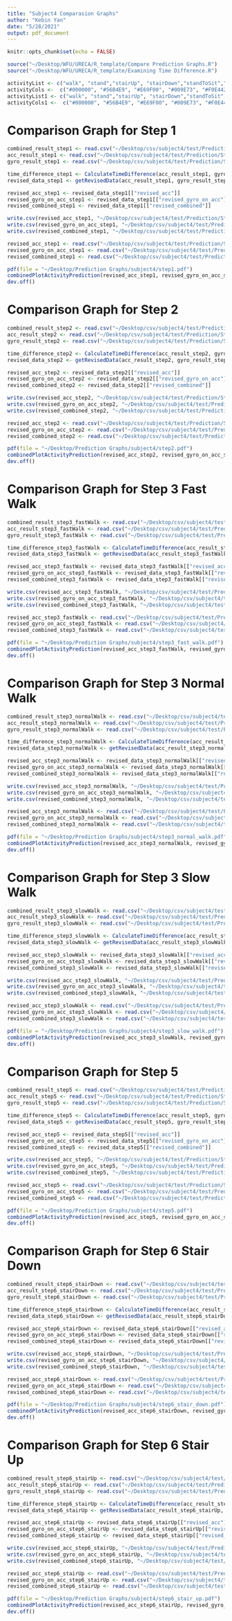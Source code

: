 ```yaml
---
title: "Subject4 Comparasion Graphs"
author: "Kebin Yan"
date: "5/28/2021"
output: pdf_document
---
```


```r
knitr::opts_chunk$set(echo = FALSE)
```

```r
source("~/Desktop/WFU/URECA/R_template/Compare Prediction Graphs.R")
source("~/Desktop/WFU/URECA/R_template/Examining Time Difference.R")
```

```r
activityList <- c("walk", "stand","stairUp", "stairDown","standToSit","sit","sitToStand")
activityCols <-  c("#000000", "#56B4E9", "#E69F00", "#009E73", "#F0E442", "#CC79A7", "#D55E00")
activityList1 <- c("walk", "stand","stairUp", "stairDown","standToSit","sit","sitToStand","revolving door")
activityCols1 <-  c("#000000", "#56B4E9", "#E69F00", "#009E73", "#F0E442", "#CC79A7", "#D55E00", "#0072B2")
```

# Comparison Graph for Step 1
```r
combined_result_step1 <- read.csv("~/Desktop/csv/subject4/test/Prediction/Step1/front_pred.csv")
acc_result_step1 <- read.csv("~/Desktop/csv/subject4/test/Prediction/Step1/acc_front_pred.csv")
gyro_result_step1 <- read.csv("~/Desktop/csv/subject4/test/Prediction/Step1/gyro_front_pred.csv")
```

```r
time_difference_step1 <- CalculateTimeDifference(acc_result_step1, gyro_result_step1)
revised_data_step1 <- getRevisedData(acc_result_step1, gyro_result_step1, combined_result_step1, time_difference_step1)

revised_acc_step1 <- revised_data_step1[["revised_acc"]]
revised_gyro_on_acc_step1 <- revised_data_step1[["revised_gyro_on_acc"]]
revised_combined_step1 <- revised_data_step1[["revised_combined"]]

write.csv(revised_acc_step1, "~/Desktop/csv/subject4/test/Prediction/Step1/revised_acc_front_pred.csv")
write.csv(revised_gyro_on_acc_step1, "~/Desktop/csv/subject4/test/Prediction/Step1/revised_gyro_on_acc_front_pred.csv")
write.csv(revised_combined_step1, "~/Desktop/csv/subject4/test/Prediction/Step1/revised_combined_front_pred.csv")
```

```r
revised_acc_step1 <- read.csv("~/Desktop/csv/subject4/test/Prediction/Step1/revised_acc_front_pred.csv")
revised_gyro_on_acc_step1 <- read.csv("~/Desktop/csv/subject4/test/Prediction/Step1/revised_gyro_on_acc_front_pred.csv")
revised_combined_step1 <- read.csv("~/Desktop/csv/subject4/test/Prediction/Step1/revised_combined_front_pred.csv")

pdf(file = "~/Desktop/Prediction Graphs/subject4/step1.pdf")
combinedPlotActivityPrediction(revised_acc_step1, revised_gyro_on_acc_step1, revised_combined_step1, NA, activityList, activityCols, TRUE)
dev.off()
```

\newpage
# Comparison Graph for Step 2
```r
combined_result_step2 <- read.csv("~/Desktop/csv/subject4/test/Prediction/Step2/front_pred.csv")
acc_result_step2 <- read.csv("~/Desktop/csv/subject4/test/Prediction/Step2/acc_front_pred.csv")
gyro_result_step2 <- read.csv("~/Desktop/csv/subject4/test/Prediction/Step2/gyro_front_pred.csv")
```

```r
time_difference_step2 <- CalculateTimeDifference(acc_result_step2, gyro_result_step2)
revised_data_step2 <- getRevisedData(acc_result_step2, gyro_result_step2, combined_result_step2, time_difference_step2)

revised_acc_step2 <- revised_data_step2[["revised_acc"]]
revised_gyro_on_acc_step2 <- revised_data_step2[["revised_gyro_on_acc"]]
revised_combined_step2 <- revised_data_step2[["revised_combined"]]

write.csv(revised_acc_step2, "~/Desktop/csv/subject4/test/Prediction/Step2/revised_acc_front_pred.csv")
write.csv(revised_gyro_on_acc_step2, "~/Desktop/csv/subject4/test/Prediction/Step2/revised_gyro_on_acc_front_pred.csv")
write.csv(revised_combined_step2, "~/Desktop/csv/subject4/test/Prediction/Step2/revised_combined_front_pred.csv")
```

```r
revised_acc_step2 <- read.csv("~/Desktop/csv/subject4/test/Prediction/Step2/revised_acc_front_pred.csv")
revised_gyro_on_acc_step2 <- read.csv("~/Desktop/csv/subject4/test/Prediction/Step2/revised_gyro_on_acc_front_pred.csv")
revised_combined_step2 <- read.csv("~/Desktop/csv/subject4/test/Prediction/Step2/revised_combined_front_pred.csv")

pdf(file = "~/Desktop/Prediction Graphs/subject4/step2.pdf")
combinedPlotActivityPrediction(revised_acc_step2, revised_gyro_on_acc_step2, revised_combined_step2, NA, activityList, activityCols, TRUE)
dev.off()
```

\newpage
# Comparison Graph for Step 3 Fast Walk
```r
combined_result_step3_fastWalk <- read.csv("~/Desktop/csv/subject4/test/Prediction/Step3/fast_walk/front_pred_fast.csv")
acc_result_step3_fastWalk <- read.csv("~/Desktop/csv/subject4/test/Prediction/Step3/fast_walk/acc_front_pred_fast.csv")
gyro_result_step3_fastWalk <- read.csv("~/Desktop/csv/subject4/test/Prediction/Step3/fast_walk/gyro_front_pred_fast.csv")
```

```r
time_difference_step3_fastWalk <- CalculateTimeDifference(acc_result_step3_fastWalk, gyro_result_step3_fastWalk)
revised_data_step3_fastWalk <- getRevisedData(acc_result_step3_fastWalk, gyro_result_step3_fastWalk, combined_result_step3_fastWalk, time_difference_step3_fastWalk)

revised_acc_step3_fastWalk <- revised_data_step3_fastWalk[["revised_acc"]]
revised_gyro_on_acc_step3_fastWalk <- revised_data_step3_fastWalk[["revised_gyro_on_acc"]]
revised_combined_step3_fastWalk <- revised_data_step3_fastWalk[["revised_combined"]]

write.csv(revised_acc_step3_fastWalk, "~/Desktop/csv/subject4/test/Prediction/Step3/fast_walk/revised_acc_front_pred_fast.csv")
write.csv(revised_gyro_on_acc_step3_fastWalk, "~/Desktop/csv/subject4/test/Prediction/Step3/fast_walk/revised_gyro_on_acc_front_pred_fast.csv")
write.csv(revised_combined_step3_fastWalk, "~/Desktop/csv/subject4/test/Prediction/Step3/fast_walk/revised_combined_front_pred_fast.csv")
```

```r
revised_acc_step3_fastWalk <- read.csv("~/Desktop/csv/subject4/test/Prediction/Step3/fast_walk/revised_acc_front_pred_fast.csv")
revised_gyro_on_acc_step3_fastWalk <- read.csv("~/Desktop/csv/subject4/test/Prediction/Step3/fast_walk/revised_gyro_on_acc_front_pred_fast.csv")
revised_combined_step3_fastWalk <- read.csv("~/Desktop/csv/subject4/test/Prediction/Step3/fast_walk/revised_combined_front_pred_fast.csv")

pdf(file = "~/Desktop/Prediction Graphs/subject4/step3_fast_walk.pdf")
combinedPlotActivityPrediction(revised_acc_step3_fastWalk, revised_gyro_on_acc_step3_fastWalk, revised_combined_step3_fastWalk, NA, activityList, activityCols, TRUE)
dev.off()
```


\newpage
# Comparison Graph for Step 3 Normal Walk
```r
combined_result_step3_normalWalk <- read.csv("~/Desktop/csv/subject4/test/Prediction/Step3/normal_walk/front_pred_normal.csv")
acc_result_step3_normalWalk <- read.csv("~/Desktop/csv/subject4/test/Prediction/Step3/normal_walk/acc_front_pred_normal.csv")
gyro_result_step3_normalWalk <- read.csv("~/Desktop/csv/subject4/test/Prediction/Step3/normal_walk/gyro_front_pred_normal.csv")
```

```r
time_difference_step3_normalWalk <- CalculateTimeDifference(acc_result_step3_normalWalk, gyro_result_step3_normalWalk)
revised_data_step3_normalWalk <- getRevisedData(acc_result_step3_normalWalk, gyro_result_step3_normalWalk, combined_result_step3_normalWalk, time_difference_step3_normalWalk)

revised_acc_step3_normalWalk <- revised_data_step3_normalWalk[["revised_acc"]]
revised_gyro_on_acc_step3_normalWalk <- revised_data_step3_normalWalk[["revised_gyro_on_acc"]]
revised_combined_step3_normalWalk <- revised_data_step3_normalWalk[["revised_combined"]]

write.csv(revised_acc_step3_normalWalk, "~/Desktop/csv/subject4/test/Prediction/Step3/normal_walk/revised_acc_front_pred_normal.csv")
write.csv(revised_gyro_on_acc_step3_normalWalk, "~/Desktop/csv/subject4/test/Prediction/Step3/normal_walk/revised_gyro_on_acc_front_pred_normal.csv")
write.csv(revised_combined_step3_normalWalk, "~/Desktop/csv/subject4/test/Prediction/Step3/normal_walk/revised_combined_front_pred_normal.csv")
```

```r
revised_acc_step3_normalWalk <- read.csv("~/Desktop/csv/subject4/test/Prediction/Step3/normal_walk/revised_acc_front_pred_normal.csv")
revised_gyro_on_acc_step3_normalWalk <- read.csv("~/Desktop/csv/subject4/test/Prediction/Step3/normal_walk/revised_gyro_on_acc_front_pred_normal.csv")
revised_combined_step3_normalWalk <- read.csv("~/Desktop/csv/subject4/test/Prediction/Step3/normal_walk/revised_combined_front_pred_normal.csv")

pdf(file = "~/Desktop/Prediction Graphs/subject4/step3_normal_walk.pdf")
combinedPlotActivityPrediction(revised_acc_step3_normalWalk, revised_gyro_on_acc_step3_normalWalk, revised_combined_step3_normalWalk, NA, activityList, activityCols, TRUE)
dev.off()
```


\newpage
# Comparison Graph for Step 3 Slow Walk
```r
combined_result_step3_slowWalk <- read.csv("~/Desktop/csv/subject4/test/Prediction/Step3/slow_walk/front_pred_slow.csv")
acc_result_step3_slowWalk <- read.csv("~/Desktop/csv/subject4/test/Prediction/Step3/slow_walk/acc_front_pred_slow.csv")
gyro_result_step3_slowWalk <- read.csv("~/Desktop/csv/subject4/test/Prediction/Step3/slow_walk/gyro_front_pred_slow.csv")
```

```r
time_difference_step3_slowWalk <- CalculateTimeDifference(acc_result_step3_slowWalk, gyro_result_step3_slowWalk)
revised_data_step3_slowWalk <- getRevisedData(acc_result_step3_slowWalk, gyro_result_step3_slowWalk, combined_result_step3_slowWalk, time_difference_step3_slowWalk)

revised_acc_step3_slowWalk <- revised_data_step3_slowWalk[["revised_acc"]]
revised_gyro_on_acc_step3_slowWalk <- revised_data_step3_slowWalk[["revised_gyro_on_acc"]]
revised_combined_step3_slowWalk <- revised_data_step3_slowWalk[["revised_combined"]]

write.csv(revised_acc_step3_slowWalk, "~/Desktop/csv/subject4/test/Prediction/Step3/slow_walk/revised_acc_front_pred_slow.csv")
write.csv(revised_gyro_on_acc_step3_slowWalk, "~/Desktop/csv/subject4/test/Prediction/Step3/slow_walk/revised_gyro_on_acc_front_pred_slow.csv")
write.csv(revised_combined_step3_slowWalk, "~/Desktop/csv/subject4/test/Prediction/Step3/slow_walk/revised_combined_front_pred_slow.csv")
```

```r
revised_acc_step3_slowWalk <- read.csv("~/Desktop/csv/subject4/test/Prediction/Step3/slow_walk/revised_acc_front_pred_slow.csv")
revised_gyro_on_acc_step3_slowWalk <- read.csv("~/Desktop/csv/subject4/test/Prediction/Step3/slow_walk/revised_gyro_on_acc_front_pred_slow.csv")
revised_combined_step3_slowWalk <- read.csv("~/Desktop/csv/subject4/test/Prediction/Step3/slow_walk/revised_combined_front_pred_slow.csv")

pdf(file = "~/Desktop/Prediction Graphs/subject4/step3_slow_walk.pdf")
combinedPlotActivityPrediction(revised_acc_step3_slowWalk, revised_gyro_on_acc_step3_slowWalk, revised_combined_step3_slowWalk, NA, activityList, activityCols, TRUE)
dev.off()
```

\newpage
# Comparison Graph for Step 5
```r
combined_result_step5 <- read.csv("~/Desktop/csv/subject4/test/Prediction/Step5/front_pred.csv")
acc_result_step5 <- read.csv("~/Desktop/csv/subject4/test/Prediction/Step5/acc_front_pred.csv")
gyro_result_step5 <- read.csv("~/Desktop/csv/subject4/test/Prediction/Step5/gyro_front_pred.csv")
```

```r
time_difference_step5 <- CalculateTimeDifference(acc_result_step5, gyro_result_step5)
revised_data_step5 <- getRevisedData(acc_result_step5, gyro_result_step5, combined_result_step5, time_difference_step5)

revised_acc_step5 <- revised_data_step5[["revised_acc"]]
revised_gyro_on_acc_step5 <- revised_data_step5[["revised_gyro_on_acc"]]
revised_combined_step5 <- revised_data_step5[["revised_combined"]]

write.csv(revised_acc_step5, "~/Desktop/csv/subject4/test/Prediction/Step5/revised_acc_front_pred.csv")
write.csv(revised_gyro_on_acc_step5, "~/Desktop/csv/subject4/test/Prediction/Step5/revised_gyro_on_acc_front_pred.csv")
write.csv(revised_combined_step5, "~/Desktop/csv/subject4/test/Prediction/Step5/revised_combined_front_pred.csv")
```

```r
revised_acc_step5 <- read.csv("~/Desktop/csv/subject4/test/Prediction/Step5/revised_acc_front_pred.csv")
revised_gyro_on_acc_step5 <- read.csv("~/Desktop/csv/subject4/test/Prediction/Step5/revised_gyro_on_acc_front_pred.csv")
revised_combined_step5 <- read.csv("~/Desktop/csv/subject4/test/Prediction/Step5/revised_combined_front_pred.csv")

pdf(file = "~/Desktop/Prediction Graphs/subject4/step5.pdf")
combinedPlotActivityPrediction(revised_acc_step5, revised_gyro_on_acc_step5, revised_combined_step5, NA, activityList1, activityCols1, TRUE)
dev.off()
```

\newpage
# Comparison Graph for Step 6 Stair Down
```r
combined_result_step6_stairDown <- read.csv("~/Desktop/csv/subject4/test/Prediction/Step6/stairDown/front_pred.csv")
acc_result_step6_stairDown <- read.csv("~/Desktop/csv/subject4/test/Prediction/Step6/stairDown/acc_front_pred.csv")
gyro_result_step6_stairDown <- read.csv("~/Desktop/csv/subject4/test/Prediction/Step6/stairDown/gyro_front_pred.csv")
```

```r
time_difference_step6_stairDown <- CalculateTimeDifference(acc_result_step6_stairDown, gyro_result_step6_stairDown)
revised_data_step6_stairDown <- getRevisedData(acc_result_step6_stairDown, gyro_result_step6_stairDown, combined_result_step6_stairDown, time_difference_step6_stairDown)

revised_acc_step6_stairDown <- revised_data_step6_stairDown[["revised_acc"]]
revised_gyro_on_acc_step6_stairDown <- revised_data_step6_stairDown[["revised_gyro_on_acc"]]
revised_combined_step6_stairDown <- revised_data_step6_stairDown[["revised_combined"]]

write.csv(revised_acc_step6_stairDown, "~/Desktop/csv/subject4/test/Prediction/Step6/stairDown/revised_acc_front_pred.csv")
write.csv(revised_gyro_on_acc_step6_stairDown, "~/Desktop/csv/subject4/test/Prediction/Step6/stairDown/revised_gyro_on_acc_front_pred.csv")
write.csv(revised_combined_step6_stairDown, "~/Desktop/csv/subject4/test/Prediction/Step6/stairDown/revised_combined_front_pred.csv")
```

```r
revised_acc_step6_stairDown <- read.csv("~/Desktop/csv/subject4/test/Prediction/Step6/stairDown/revised_acc_front_pred.csv")
revised_gyro_on_acc_step6_stairDown <- read.csv("~/Desktop/csv/subject4/test/Prediction/Step6/stairDown/revised_gyro_on_acc_front_pred.csv")
revised_combined_step6_stairDown <- read.csv("~/Desktop/csv/subject4/test/Prediction/Step6/stairDown/revised_combined_front_pred.csv")

pdf(file = "~/Desktop/Prediction Graphs/subject4/step6_stair_down.pdf")
combinedPlotActivityPrediction(revised_acc_step6_stairDown, revised_gyro_on_acc_step6_stairDown, revised_combined_step6_stairDown, NA, activityList, activityCols, TRUE)
dev.off()
```

\newpage
# Comparison Graph for Step 6 Stair Up
```r
combined_result_step6_stairUp <- read.csv("~/Desktop/csv/subject4/test/Prediction/Step6/stairUp/front_pred.csv")
acc_result_step6_stairUp <- read.csv("~/Desktop/csv/subject4/test/Prediction/Step6/stairUp/acc_front_pred.csv")
gyro_result_step6_stairUp <- read.csv("~/Desktop/csv/subject4/test/Prediction/Step6/stairUp/gyro_front_pred.csv")
```

```r
time_difference_step6_stairUp <- CalculateTimeDifference(acc_result_step6_stairUp, gyro_result_step6_stairUp)
revised_data_step6_stairUp <- getRevisedData(acc_result_step6_stairUp, gyro_result_step6_stairUp, combined_result_step6_stairUp, time_difference_step6_stairUp)

revised_acc_step6_stairUp <- revised_data_step6_stairUp[["revised_acc"]]
revised_gyro_on_acc_step6_stairUp <- revised_data_step6_stairUp[["revised_gyro_on_acc"]]
revised_combined_step6_stairUp <- revised_data_step6_stairUp[["revised_combined"]]

write.csv(revised_acc_step6_stairUp, "~/Desktop/csv/subject4/test/Prediction/Step6/stairUp/revised_acc_front_pred.csv")
write.csv(revised_gyro_on_acc_step6_stairUp, "~/Desktop/csv/subject4/test/Prediction/Step6/stairUp/revised_gyro_on_acc_front_pred.csv")
write.csv(revised_combined_step6_stairUp, "~/Desktop/csv/subject4/test/Prediction/Step6/stairUp/revised_combined_front_pred.csv")
```

```r
revised_acc_step6_stairUp <- read.csv("~/Desktop/csv/subject4/test/Prediction/Step6/stairUp/revised_acc_front_pred.csv")
revised_gyro_on_acc_step6_stairUp <- read.csv("~/Desktop/csv/subject4/test/Prediction/Step6/stairUp/revised_gyro_on_acc_front_pred.csv")
revised_combined_step6_stairUp <- read.csv("~/Desktop/csv/subject4/test/Prediction/Step6/stairUp/revised_combined_front_pred.csv")

pdf(file = "~/Desktop/Prediction Graphs/subject4/step6_stair_up.pdf")
combinedPlotActivityPrediction(revised_acc_step6_stairUp, revised_gyro_on_acc_step6_stairUp, revised_combined_step6_stairUp, NA, activityList, activityCols, TRUE)
dev.off()
```